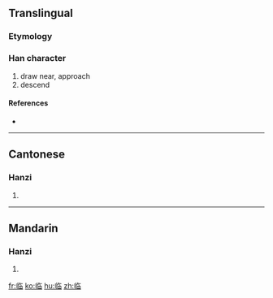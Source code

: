 {{also|臨}}<!-- may be replaced by zh-forms -->
==Translingual==

===Etymology===
{{Han simp|臨}}

===Han character===
{{Han char|rn=2|rad=丨|as=08|sn=9|four=|canj=中中人日 (LLOA)}}

# draw near, approach
# descend

====References====
* {{Han ref|kx=0080.071|hdz=10030.050|uh=4E34|ud=20020}}

----

==Cantonese==

===Hanzi===
{{yue-hanzi|jyut=|y=lam4|tra=臨}}

# {{defn|Cantonese|sort=丨08}}

----

==Mandarin==

===Hanzi===
{{cmn-hanzi|tra=臨|pin=[[lín]] ([[lin2]])|wg=lin<sup>2</sup>}}

# {{defn|Mandarin|sort=丨08}}

[[fr:临]]
[[ko:临]]
[[hu:临]]
[[zh:临]]